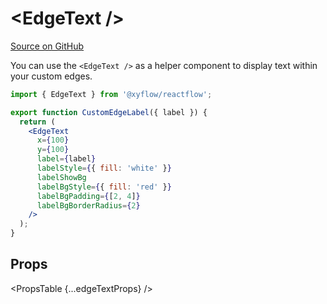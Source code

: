 
# &lt;EdgeText />

[Source on GitHub](https://github.com/wbkd/react-flow/blob/f919cb152dd5a92ec3b4d7e4568ffe099bc2af39/packages/react/src/components/Edges/EdgeText.tsx#L7)

You can use the `<EdgeText />` as a helper component to display text within your custom edges.

```jsx
import { EdgeText } from '@xyflow/reactflow';

export function CustomEdgeLabel({ label }) {
  return (
    <EdgeText
      x={100}
      y={100}
      label={label}
      labelStyle={{ fill: 'white' }}
      labelShowBg
      labelBgStyle={{ fill: 'red' }}
      labelBgPadding={[2, 4]}
      labelBgBorderRadius={2}
    />
  );
}
```

## Props

<PropsTable {...edgeTextProps} />
